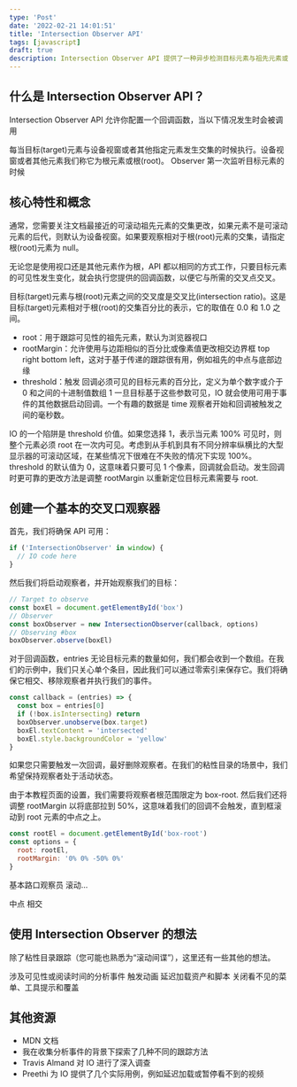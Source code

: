 ```yaml
---
type: 'Post'
date: '2022-02-21 14:01:51'
title: 'Intersection Observer API'
tags: [javascript]
draft: true
description: Intersection Observer API 提供了一种异步检测目标元素与祖先元素或 viewport 相交情况变化的方法。
---
```


## 什么是 Intersection Observer API？

Intersection Observer API 允许你配置一个回调函数，当以下情况发生时会被调用

每当目标(target)元素与设备视窗或者其他指定元素发生交集的时候执行。设备视窗或者其他元素我们称它为根元素或根(root)。
Observer 第一次监听目标元素的时候

## 核心特性和概念

通常，您需要关注文档最接近的可滚动祖先元素的交集更改，如果元素不是可滚动元素的后代，则默认为设备视窗。如果要观察相对于根(root)元素的交集，请指定根(root)元素为 null。

无论您是使用视口还是其他元素作为根，API 都以相同的方式工作，只要目标元素的可见性发生变化，就会执行您提供的回调函数，以便它与所需的交叉点交叉。

目标(target)元素与根(root)元素之间的交叉度是交叉比(intersection ratio)。这是目标(target)元素相对于根(root)的交集百分比的表示，它的取值在 0.0 和 1.0 之间。

- root：用于跟踪可见性的祖先元素，默认为浏览器视口
- rootMargin：允许使用与边距相似的百分比或像素值更改相交边界框 top right bottom left，这对于基于传递的跟踪很有用，例如祖先的中点与底部边缘
- threshold：触发 ​​ 回调必须可见的目标元素的百分比，定义为单个数字或介于 0 和之间的十进制值数组 1
  一旦目标基于这些参数可见，IO 就会使用可用于事件的其他数据启动回调。一个有趣的数据是 time 观察者开始和回调被触发之间的毫秒数。

IO 的一个陷阱是 threshold 价值。如果您选择 1，表示当元素 100% 可见时，则整个元素必须 root 在一次内可见。考虑到从手机到具有不同分辨率纵横比的大型显示器的可滚动区域，在某些情况下很难在不失败的情况下实现 100%。threshold 的默认值为 0，这意味着只要可见 1 个像素，回调就会启动。发生回调时更可靠的更改方法是调整 rootMargin 以重新定位目标元素需要与 root.

## 创建一个基本的交叉口观察器

首先，我们将确保 API 可用：

```js
if ('IntersectionObserver' in window) {
  // IO code here
}
```

然后我们将启动观察者，并开始观察我们的目标：

```js
// Target to observe
const boxEl = document.getElementById('box')
// Observer
const boxObserver = new IntersectionObserver(callback, options)
// Observing #box
boxObserver.observe(boxEl)
```

对于回调函数，entries 无论目标元素的数量如何，我们都会收到一个数组。在我们的示例中，我们只关心单个条目，因此我们可以通过零索引来保存它。我们将确保它相交、移除观察者并执行我们的事件。

```js
const callback = (entries) => {
  const box = entries[0]
  if (!box.isIntersecting) return
  boxObserver.unobserve(box.target)
  boxEl.textContent = 'intersected'
  boxEl.style.backgroundColor = 'yellow'
}
```

如果您只需要触发一次回调，最好删除观察者。在我们的粘性目录的场景中，我们希望保持观察者处于活动状态。

由于本教程页面的设置，我们需要将观察者根范围限定为 box-root. 然后我们还将调整 rootMargin 以将底部拉到 50%，这意味着我们的回调不会触发，直到框滚动到 root 元素的中点之上。

```js
const rootEl = document.getElementById('box-root')
const options = {
  root: rootEl,
  rootMargin: '0% 0% -50% 0%'
}
```

基本路口观察员
滚动...

中点
相交

## 使用 Intersection Observer 的想法

除了粘性目录跟踪（您可能也熟悉为“滚动间谍”），这里还有一些其他的想法。

涉及可见性或阅读时间的分析事件
触发动画
延迟加载资产和脚本
关闭看不见的菜单、工具提示和覆盖

## 其他资源

- MDN 文档
- 我在收集分析事件的背景下探索了几种不同的跟踪方法
- Travis Almand 对 IO 进行了深入调查
- Preethi 为 IO 提供了几个实际用例，例如延迟加载或暂停看不到的视频
